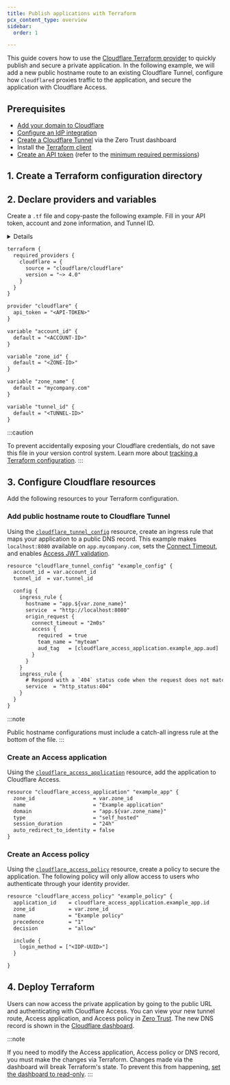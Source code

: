 ```yaml
---
title: Publish applications with Terraform
pcx_content_type: overview
sidebar:
  order: 1

---
```



This guide covers how to use the [Cloudflare Terraform provider](https://registry.terraform.io/providers/cloudflare/cloudflare/latest/docs) to quickly publish and secure a private application. In the following example, we will add a new public hostname route to an existing Cloudflare Tunnel, configure how `cloudflared` proxies traffic to the application, and secure the application with Cloudflare Access.

## Prerequisites

* [Add your domain to Cloudflare](/learning-paths/zero-trust-web-access/initial-setup/add-site/)
* [Configure an IdP integration](/learning-paths/zero-trust-web-access/initial-setup/configure-idp/)
* [Create a Cloudflare Tunnel](/learning-paths/zero-trust-web-access/connect-private-applications/create-tunnel/#create-a-tunnel) via the Zero Trust dashboard
* Install the [Terraform client](https://developer.hashicorp.com/terraform/tutorials/aws-get-started/install-cli)
* [Create an API token](https://developers.cloudflare.com/fundamentals/api/get-started/create-token/) (refer to the [minimum required permissions](/cloudflare-one/connections/connect-networks/deploy-tunnels/deployment-guides/terraform/#3-create-a-cloudflare-api-token))

## 1. Create a Terraform configuration directory

<Render file="terraform/config-directory" product="cloudflare-one" />

## 2. Declare providers and variables

Create a `.tf` file and copy-paste the following example. Fill in your API token, account and zone information, and Tunnel ID.

<Details header="Find the Tunnel ID">

1. In [Zero Trust](https://one.dash.cloudflare.com/), go to **Networks** > **Tunnels**.
2. Select the tunnel name.
3. Copy the **Tunnel ID**.

</Details>

```txt
terraform {
  required_providers {
    cloudflare = {
      source = "cloudflare/cloudflare"
      version = "~> 4.0"
    }
  }
}

provider "cloudflare" {
  api_token = "<API-TOKEN>"
}

variable "account_id" {
  default = "<ACCOUNT-ID>"
}

variable "zone_id" {
  default = "<ZONE-ID>"
}

variable "zone_name" {
  default = "mycompany.com"
}

variable "tunnel_id" {
  default = "<TUNNEL-ID>"
}
```

:::caution

To prevent accidentally exposing your Cloudflare credentials, do not save this file in your version control system. Learn more about [tracking a Terraform configuration](/terraform/tutorial/track-history/).
:::

## 3. Configure Cloudflare resources

Add the following resources to your Terraform configuration.

### Add public hostname route to Cloudflare Tunnel

Using the [`cloudflare_tunnel_config`](https://registry.terraform.io/providers/cloudflare/cloudflare/latest/docs/resources/tunnel_config) resource, create an ingress rule that maps your application to a public DNS record. This example makes `localhost:8080` available on `app.mycompany.com`, sets the [Connect Timeout](/cloudflare-one/connections/connect-networks/configure-tunnels/origin-configuration/#connecttimeout), and enables [Access JWT validation](/cloudflare-one/connections/connect-networks/configure-tunnels/origin-configuration/#access).

```txt
resource "cloudflare_tunnel_config" "example_config" {
  account_id = var.account_id
  tunnel_id  = var.tunnel_id

  config {
    ingress_rule {
      hostname = "app.${var.zone_name}"
      service  = "http://localhost:8080"
      origin_request {
        connect_timeout = "2m0s"
        access {
          required  = true
          team_name = "myteam"
          aud_tag   = [cloudflare_access_application.example_app.aud]
        }
      }
    }
    ingress_rule {
      # Respond with a `404` status code when the request does not match any of the previous hostnames.
      service  = "http_status:404"
    }
  }
}
```

:::note

Public hostname configurations must include a catch-all ingress rule at the bottom of the file.
:::

### Create an Access application

Using the [`cloudflare_access_application`](https://registry.terraform.io/providers/cloudflare/cloudflare/latest/docs/resources/access_application) resource, add the application to Cloudflare Access.

```txt
resource "cloudflare_access_application" "example_app" {
  zone_id                   = var.zone_id
  name                      = "Example application"
  domain                    = "app.${var.zone_name}"
  type                      = "self_hosted"
  session_duration          = "24h"
  auto_redirect_to_identity = false
}
```

### Create an Access policy

Using the [`cloudflare_access_policy`](https://registry.terraform.io/providers/cloudflare/cloudflare/latest/docs/resources/access_application) resource, create a policy to secure the application. The following policy will only allow access to users who authenticate through your identity provider.

```txt
resource "cloudflare_access_policy" "example_policy" {
  application_id    = cloudflare_access_application.example_app.id
  zone_id           = var.zone_id
  name              = "Example policy"
  precedence        = "1"
  decision          = "allow"

  include {
    login_method = ["<IDP-UUID>"]
  }

}

```

## 4. Deploy Terraform

<Render file="terraform/deploy-terraform" product="cloudflare-one" />

Users can now access the private application by going to the public URL and authenticating with Cloudflare Access. You can view your new tunnel route, Access application, and Access policy in [Zero Trust](https://one.dash.cloudflare.com). The new DNS record is shown in the [Cloudflare dashboard](https://dash.cloudflare.com).

:::note

If you need to modify the Access application, Access policy or DNS record, you must make the changes via Terraform. Changes made via the dashboard will break Terraform's state. To prevent this from happening, [set the dashboard to read-only](/cloudflare-one/api-terraform/#set-dashboard-to-read-only).
:::
